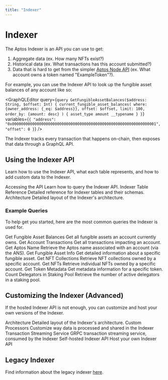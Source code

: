```yaml
---
title: "Indexer"
---
```



# Indexer

<IndexerBetaNotice />

The Aptos Indexer is an API you can use to get:

1. Aggregate data (ex. How many NFTs exist?)
2. Historical data (ex. What transactions has this account submitted?)
3. Data that is hard to get from the simpler [Aptos Node API](apis/fullnode-rest-api.mdx) (ex. What account owns a token named "ExampleToken"?).

For example, you can use the Indexer API to look up the fungible asset balances of any account like so:

<GraphQLEditor
  query={`query GetFungibleAssetBalances($address: String, $offset: Int) {
  current_fungible_asset_balances(
    where: {owner_address: {_eq: $address}},
    offset: $offset,
    limit: 100,
    order_by: {amount: desc}
  ) {
    asset_type
    amount
    __typename
  }
}`}
  variables={`{
  "address": "0x0000000000000000000000000000000000000000000000000000000000000001",
  "offset": 0
}`}
/>

<Callout type="info">
The Indexer tracks every transaction that happens on-chain, then exposes that data through a GraphQL API.
</Callout>

## Using the Indexer API

Learn how to use the Indexer API, what each table represents, and how to add custom data to the Indexer.

<Cards>
  <Card href="indexer/aptos-hosted">
    <Card.Title>Accessing the API</Card.Title>
    <Card.Description>Learn how to query the Indexer API.</Card.Description>
  </Card>
    <Card href="indexer/indexer-reference">
    <Card.Title>Indexer Table Reference</Card.Title>
    <Card.Description>Detailed reference for Indexer tables and their schemas.</Card.Description>
  </Card>
  <Card href="indexer/architecture">
    <Card.Title>Architecture</Card.Title>
    <Card.Description>Detailed layout of the Indexer's architecture.</Card.Description>
  </Card>
</Cards>

### Example Queries

To help get you started, here are the most common queries the Indexer is used for.

<Cards>
  <Card href="indexer/fungible-asset-balances">
    <Card.Title>Get Fungible Asset Balances</Card.Title>
    <Card.Description>Get all fungible assets an account currently owns.</Card.Description>
  </Card>
  <Card href="indexer/account-transactions">
    <Card.Title>Get Account Transactions</Card.Title>
    <Card.Description>Get all transactions impacting an account.</Card.Description>
  </Card>
  <Card href="indexer/ans-lookup">
    <Card.Title>Get Aptos Name</Card.Title>
    <Card.Description>Retrieve the Aptos name associated with an account (via the ANS).</Card.Description>
  </Card>
  <Card href="indexer/fungible-asset-info">
    <Card.Title>Get Fungible Asset Info</Card.Title>
    <Card.Description>Get detailed information about a specific fungible asset.</Card.Description>
  </Card>
  <Card href="indexer/get-nft-collections">
    <Card.Title>Get NFT Collections</Card.Title>
    <Card.Description>Retrieve NFT collections owned by a specific account.</Card.Description>
  </Card>
  <Card href="indexer/get-nfts">
    <Card.Title>Get NFTs</Card.Title>
    <Card.Description>Retrieve individual NFTs owned by a specific account.</Card.Description>
  </Card>
  <Card href="indexer/token-metadata">
    <Card.Title>Get Token Metadata</Card.Title>
    <Card.Description>Get metadata information for a specific token.</Card.Description>
  </Card>
  <Card href="indexer/get-delegators">
    <Card.Title>Count Delegators in Staking Pool</Card.Title>
    <Card.Description>Retrieve the number of active delegators in a staking pool.</Card.Description>
  </Card>
</Cards>

## Customizing the Indexer (Advanced)

If the hosted Indexer API is not enough, you can customize and host your own versions of the Indexer.

<Cards>
  <Card href="indexer/architecture">
    <Card.Title>Architecture</Card.Title>
    <Card.Description>Detailed layout of the Indexer's architecture.</Card.Description>
  </Card>
  <Card href="indexer/custom-processors">
    <Card.Title>Custom Processors</Card.Title>
    <Card.Description>Customize way data is processed and shared in the Indexer</Card.Description>
  </Card>
  <Card href="indexer/txn-stream">
    <Card.Title>Transaction Streaming Service</Card.Title>
    <Card.Description>GRPC transaction streaming service, consumed by the Indexer</Card.Description>
  </Card>
  <Card href="indexer/self-hosted">
    <Card.Title>Self-hosted Indexer API</Card.Title>
    <Card.Description>Host your own Indexer API</Card.Description>
  </Card>
</Cards>

## Legacy Indexer

Find information about the legacy indexer [here](indexer/legacy.mdx).
